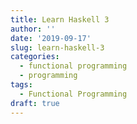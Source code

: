 ```yaml
---
title: Learn Haskell 3
author: ''
date: '2019-09-17'
slug: learn-haskell-3
categories:
  - functional programming
  - programming
tags:
  - Functional Programming
draft: true
---
```

